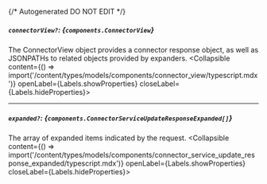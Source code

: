{/* Autogenerated DO NOT EDIT  */}

##### `connectorView?`: *{`components.ConnectorView`}*
The ConnectorView object provides a connector response object, as well as JSONPATHs to related objects provided by expanders.
<Collapsible content={() => import('/content/types/models/components/connector_view/typescript.mdx')} openLabel={Labels.showProperties} closeLabel={Labels.hideProperties}>
</Collapsible>

---
##### `expanded?`: *{`components.ConnectorServiceUpdateResponseExpanded[]`}*
The array of expanded items indicated by the request.
<Collapsible content={() => import('/content/types/models/components/connector_service_update_response_expanded/typescript.mdx')} openLabel={Labels.showProperties} closeLabel={Labels.hideProperties}>
</Collapsible>


